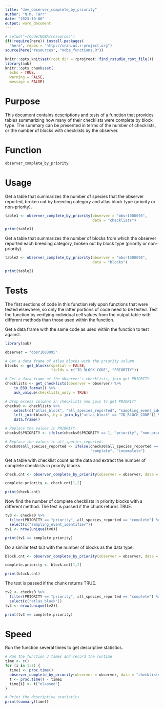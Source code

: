 ```yaml
---
title: "dev_observer_complete_by_priority"
author: "N.M. Tarr"
date: "2023-10-06"
output: word_document
---
```


```r
# setwd("~/Code/NCBA/resources")
if(!require(here)) install.packages(
  "here", repos = "http://cran.us.r-project.org")
source(here("resources", "ncba_functions.R"))

knitr::opts_knit$set(root.dir = rprojroot::find_rstudio_root_file())
library(auk)
knitr::opts_chunk$set(
  echo = TRUE,
  warning = FALSE,
  message = FALSE)
```


# Purpose
This document contains descriptions and tests of a function that provides tables summarizing how many of their checklists were complete by block type.  The summary can be presented in terms of the number of checklists, or the number of blocks with checklists by the observer.


# Function
```r
observer_complete_by_priority
```


# Usage
Get a table that summarizes the number of species that the observer reported, broken out by breeding category and atlas block type (priority or non-priority).
```r
table1 <- observer_complete_by_priority(observer = "obsr1000095",
                                        data = "checklists")

print(table1)
```

Get a table that summarizes the number of blocks from which the observer reported each breeding category, broken out by block type (priority or non-priority).
```r
table2 <- observer_complete_by_priority(observer = "obsr1000095",
                                        data = "blocks")

print(table2)
```


# Tests
The first sections of code in this function rely upon functions that were tested elsewhere, so only the latter portions of code need to be tested.  Test the function by verifying individual cell values from the output table with different methods than those used within the function.

Get a data frame with the same code as used within the function to test against. 
```r
library(auk)

observer = "obsr1000095"

# Get a data frame of atlas blocks with the priority column
blocks <- get_blocks(spatial = FALSE,
                     fields = c("ID_BLOCK_CODE", "PRIORITY"))

# Get a data frame of the observer's checklists, join get PRIORITY
checklists <- get_checklists(observer = observer) %>%
    to_EBD_format() %>%
    auk_unique(checklists_only = TRUE)

# Drop excess columns in checklists and join to get PRIORITY
checks0 <- checklists %>%
    select(c("atlas_block", "all_species_reported", "sampling_event_identifier")) %>%
    left_join(blocks, by = join_by("atlas_block" == "ID_BLOCK_CODE")) %>%
    data.frame()

# Replace the values in PRIORITY.
checks0$PRIORITY <- ifelse(checks0$PRIORITY == 1, "priority", "non-priority")

# Replace the values in all_species_reported.
checks0$all_species_reported <- ifelse(checks0$all_species_reported == TRUE, 
                                       "complete", "incomplete")
```

Get a table with checklist count as the data and extract the number of complete checklists in priority blocks.
```r
check.cnt <- observer_complete_by_priority(observer = observer, data = "checklists")

complete.priority <- check.cnt[1,2]

print(check.cnt)
```

Now find the number of complete checklists in priority blocks with a different method.  The test is passed if the chunk returns TRUE.
```r
tv0 <- checks0 %>%
  filter(PRIORITY == "priority", all_species_reported == "complete") %>%
  select(c("sampling_event_identifier"))
tv1 <- nrow(unique(tv0))

print(tv1 == complete.priority)
```

Do a similar test but with the number of blocks as the data type.
```r
block.cnt <- observer_complete_by_priority(observer = observer, data = "blocks")

complete.priority <- block.cnt[1,2]

print(block.cnt)
```

The test is passed if the chunk returns TRUE.
```r
tv2 <- checks0 %>%
  filter(PRIORITY == "priority", all_species_reported == "complete") %>%
  select(c("atlas_block"))
tv3 <- nrow(unique(tv2))

print(tv3 == complete.priority)
```


# Speed
Run the function several times to get descriptive statistics.
```r
# Run the function 3 times and record the runtime
time <- c()
for (i in 1:3) {
  time1 <- proc.time()
  observer_complete_by_priority(observer = observer, data = "checklists")
  t <- proc.time() - time1
  time[i] <- t["elapsed"]
}

# Print the descriptive statistics
print(summary(time))
```